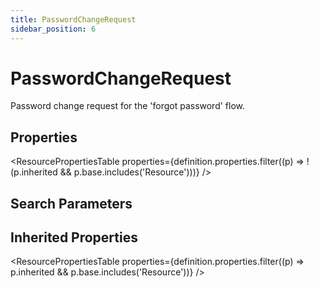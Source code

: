 ```yaml
---
title: PasswordChangeRequest
sidebar_position: 6
---
```



# PasswordChangeRequest

Password change request for the 'forgot password' flow.

<Tabs queryString="section">
<TabItem value="schema" label="Schema" default>

## Properties

<ResourcePropertiesTable
  properties={definition.properties.filter((p) => !(p.inherited && p.base.includes('Resource')))}
/>

## Search Parameters

<SearchParamsTable searchParams={definition.searchParameters} />

## Inherited Properties

<ResourcePropertiesTable properties={definition.properties.filter((p) => p.inherited && p.base.includes('Resource'))} />

</TabItem>
  


</Tabs>
